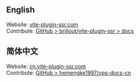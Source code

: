 ## English

Website: [vite-plugin-ssr.com](https://vite-plugin-ssr.com)<br/>
Contribute: [GitHub > brillout/vite-plugin-ssr > docs](https://github.com/brillout/vite-plugin-ssr/tree/main/docs)

<h2 id="chinese">简体中文</h2>

Website: [cn.vite-plugin-ssr.com](https://cn.vite-plugin-ssr.com)<br/>
Contribute: [GitHub > hemengke1997/vps-docs-cn](https://github.com/hemengke1997/vps-docs-cn)
